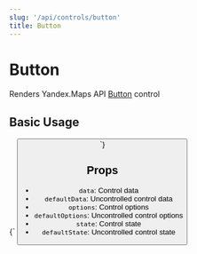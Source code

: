 ```yaml
---
slug: '/api/controls/button'
title: Button
---
```



# Button

Renders Yandex.Maps API [Button][control] control

## Basic Usage

<Canvas>
  {`
  <YMaps>
    <Map
      defaultState={{
        center: [55.751574, 37.573856],
        zoom: 9,
        controls: [],
      }}
    >
      <Button
        options={{ maxWidth: 128 }}
        data={{ content: 'Unpress me!' }}
        defaultState={{ selected: true }}
      />
    </Map>
  </YMaps>
`}
</Canvas>

## Props

- `data`: Control data
- `defaultData`: Uncontrolled control data
- `options`: Control options
- `defaultOptions`: Uncontrolled control options
- `state`: Control state
- `defaultState`: Uncontrolled control state

[control]: https://tech.yandex.com/maps/doc/jsapi/2.1/ref/reference/control.Button-docpage/
